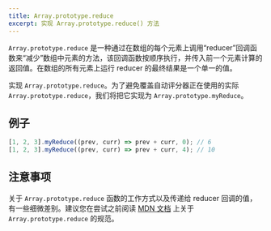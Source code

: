 ```yaml
---
title: Array.prototype.reduce
excerpt: 实现 Array.prototype.reduce() 方法
---
```


`Array.prototype.reduce` 是一种通过在数组的每个元素上调用“reducer”回调函数来“减少”数组中元素的方法，该回调函数按顺序执行，并传入前一个元素计算的返回值。在数组的所有元素上运行 reducer 的最终结果是一个单一的值。

实现 `Array.prototype.reduce`。为了避免覆盖自动评分器正在使用的实际 `Array.prototype.reduce`，我们将把它实现为 `Array.prototype.myReduce`。

## 例子

```js
[1, 2, 3].myReduce((prev, curr) => prev + curr, 0); // 6
[1, 2, 3].myReduce((prev, curr) => prev + curr, 4); // 10
```

## 注意事项

关于 `Array.prototype.reduce` 函数的工作方式以及传递给 reducer 回调的值，有一些细微差别。建议您在尝试之前阅读 [MDN 文档](https://developer.mozilla.org/en-US/docs/Web/JavaScript/Reference/Global_Objects/Array/reduce) 上关于 `Array.prototype.reduce` 的规范。
